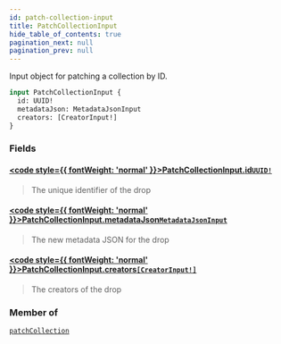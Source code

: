 ```yaml
---
id: patch-collection-input
title: PatchCollectionInput
hide_table_of_contents: true
pagination_next: null
pagination_prev: null
---
```








Input object for patching a collection by ID.

```graphql
input PatchCollectionInput {
  id: UUID!
  metadataJson: MetadataJsonInput
  creators: [CreatorInput!]
}
```


### Fields

#### [<code style={{ fontWeight: 'normal' }}>PatchCollectionInput.<b>id</b></code>](#)<Bullet />[`UUID!`](/api/scalars/uuid) <Badge class="secondary" text="non-null"/> <Badge class="secondary" text="scalar"/>
> The unique identifier of the drop
> 

#### [<code style={{ fontWeight: 'normal' }}>PatchCollectionInput.<b>metadataJson</b></code>](#)<Bullet />[`MetadataJsonInput`](/api/inputs/metadata-json-input) <Badge class="secondary" text="input"/>
> The new metadata JSON for the drop
> 

#### [<code style={{ fontWeight: 'normal' }}>PatchCollectionInput.<b>creators</b></code>](#)<Bullet />[`[CreatorInput!]`](/api/inputs/creator-input) <Badge class="secondary" text="list"/> <Badge class="secondary" text="input"/>
> The creators of the drop
> 



### Member of

[`patchCollection`](/api/mutations/patch-collection)  <Badge class="secondary" text="mutation"/>



